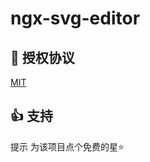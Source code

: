 
<Meta title="介绍" />

# ngx-svg-editor

## 🏴 授权协议

[MIT](https://raw.githubusercontent.com/m310851010/nzx-antd/main/LICENSE)

## 👍 支持

<div className="doc-tip-wrapper">
  <span className="doc-tip">提示</span> 为该项目点个免费的星⭐
</div>
